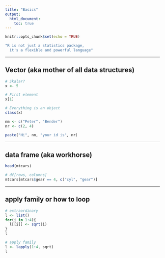 ```yaml
---
title: "Basics"
output:
  html_document:
    toc: true
---
```


```r
knitr::opts_chunk$set(echo = TRUE)
```

```r
"R is not just a statistics package,
  it's a flexible and powerful language"
```

-----

## Vector (aka mother of all data structures)

```r
# Skalar?
x <- 5

# First element
x[1]

# Everything is an object
class(x)

nm <- c("Peter", "Bender")
nr <- c(2, 4)

paste("Hi", nm, "your id is", nr)
```

-----

## data frame (aka workhorse)

```r
head(mtcars)

# df[rows, columns]
mtcars[mtcars$gear == 4, c("cyl", "gear")]
```

-----

## apply family or how to loop

```r
# extraordinary
l <- list()
for(i in 1:4){
  l[[i]] <- sqrt(i)
}
l

# apply family
l <- lapply(1:4, sqrt)
l
```